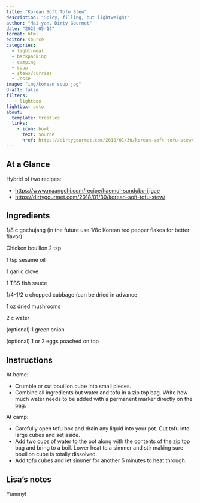 ```yaml
---
title: "Korean Soft Tofu Stew"
description: "Spicy, filling, but lightweight"
author: "Mai-yan, Dirty Gourmet"
date: "2025-05-14"
format: html
editor: source
categories:
  - light-meal
  - backpacking
  - camping
  - soup
  - stews/curries
  - Jesse
image: "img/korean soup.jpg"
draft: false
filters:
   - lightbox
lightbox: auto
about:
  template: trestles
  links:
    - icon: bowl
      text: Source
      href: https://dirtygourmet.com/2018/01/30/korean-soft-tofu-stew/
---
```


## At a Glance

Hybrid of two recipes: 

- <https://www.maangchi.com/recipe/haemul-sundubu-jjigae>
- <https://dirtygourmet.com/2018/01/30/korean-soft-tofu-stew/>

## Ingredients

1/8 c gochujang (in the future use 1/8c Korean red pepper flakes for better flavor)

Chicken bouillon 2 tsp 

1 tsp sesame oil 

1 garlic clove 

1 TBS fish sauce 

1/4-1/2 c chopped cabbage (can be dried in advance_

1 oz dried mushrooms 

2 c water

(optional) 1 green onion

(optional) 1 or 2 eggs poached on top 

## Instructions

At home: 

- Crumble or cut bouillon cube into small pieces.
- Combine all ingredients but water and tofu in a zip top bag. Write how much water needs to be added with a permanent marker directly on the bag.

At camp: 

- Carefully open tofu box and drain any liquid into your pot. Cut tofu into large cubes and set aside.
- Add two cups of water to the pot along with the contents of the zip top bag and bring to a boil. Lower heat to a simmer and stir making sure bouillon cube is totally dissolved.
- Add tofu cubes and let simmer for another 5 minutes to heat through.

## Lisa's notes

Yummy!
